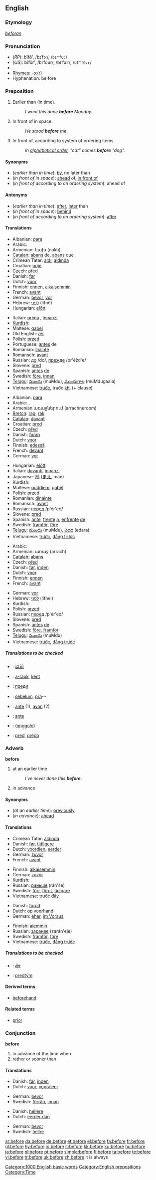 ==English==

{{rank|these|two|us|90|before|see|over|know}}

===Etymology===
{{OE.}} ''[[beforan]]''

===Pronunciation===
*(''RP''): bĭfô', /bɪˈfɔː/, /<tt>bI"fO:</tt>/
*(''US''): bĭfôr', /biˈfoʊr/, /bɪˈfɔːr/, /<tt>bI"fO:r</tt>/
*{{audio|en-us-before.ogg|Audio (US)}}
*[[rhymes:English:-ɔː(r)|Rhymes: -ɔː(r)]]
*Hyphenation: be&middot;fore

===Preposition===
{{en-prep}}

# Earlier than (in time).
#:''I want this done '''before''' Monday''.
# In front of in space.
#:''He stood '''before''' me''.
# In front of, according to system of ordering items.
#:''In [[alphabetical order]], "cat" comes '''before''' "dog".''

====Synonyms====
*(''earlier than in time''): [[by]], no later than
*(''in front of in space''): [[ahead]] of, [[in front of]]
*(''in front of according to an ordering system''): ahead of

====Antonyms====
*(''earlier than in time''): [[after]], [[later]] than
*(''in front of in space''): [[behind]]
*(''in front of according to an ordering system''): [[after]]

====Translations====
{{trans-top|earlier than in time}}
*Albanian: [[para]]
*Arabic: {{ARchar|[[قبل]]}}
*Armenian: նախ (nakh)
*[[Catalan]]: [[abans]] de, [[abans]] que
*Crimean Tatar: [[aldı]], [[aldında]]
*Croatian: [[prije]]
*Czech: [[před]]
*Danish: [[før]]
*Dutch: [[voor]]
*Finnish: [[ennen]], [[aikaisemmin]]
*French: [[avant]]
*German: [[bevor]], [[vor]]
*Hebrew: [[לפני]] (lifnê)
*Hungarian: [[előtt]]
{{trans-mid}}
*Italian: [[prima]] , [[innanzi]]
*[[Kurdish]]: {{t|ku|berî}}
*Maltese: [[qabel]]
*Old English: [[ær|ǣr]]
*Polish: [[przed]]
*Portuguese: [[antes]] de
*Romanian: [[înainte]]
*Romansch: [[avant]]
*Russian: [[до]] /do/, [[прежде]] /pr'éžd'e/
*Slovene: [[pred]]
*Spanish: [[antes]] [[de]]
*Swedish: [[före]], [[innan]]
*[[Telugu]]: [[ముందు]] (muMdu), [[ముందుగాల]] (muMdugaala)
*Vietnamese: [[trước]], trước [[khi]] (+ clause)
{{trans-bottom}}

{{trans-top|in front of in space}}
*Albanian: [[para]]
*Arabic: {{ARchar|[[قبل]]}}, {{ARchar|[[أمام]]}}
*Armenian առաջներում (arrachneroom)
*[[Breton]]: [[rag]], [[rak]]
*[[Catalan]]: [[davant]]
*Croatian: [[pred]]
*Czech: [[před]]
*Danish: [[foran]]
*Dutch: [[voor]]
*Finnish: [[edessä]]
*French: [[devant]]
*German: [[vor]]
{{trans-mid}}
*Hungarian: [[előtt]]
*Italian: [[davanti]], [[innanzi]]
*Japanese: [[前]] ([[まえ]], mae)
*Kurdish: {{KUchar|[[پێش]]}}
*Maltese: [[quddiem]], [[qabel]]
*Polish: [[przed]]
*Romanian: [[dinainte]]
*Romansch: [[avant]]
*Russian: [[перед]] /p'ér'ed/
*Slovene: [[pred]]
*Spanish: [[ante]], [[frente]] [[a]], [[enfrente]] [[de]]
*Swedish: [[framför]], [[före]]
*[[Telugu]]: [[ముందు]] (muMdu), [[ఎదర]] (edara)
*Vietnamese: [[trước]], [[đằng trước]]
{{trans-bottom}}

{{trans-top|in front of according to an ordering system}}
*Arabic: {{ARchar|[[قبل]]}}
*Armenian: առաջ (arrach)
*[[Catalan]]: [[abans]]
*Czech: [[před]]
*Danish: [[før]], [[inden]]
*Dutch: [[voor]]
*Finnish: [[ennen]]
*French: [[avant]]
{{trans-mid}}
*German: [[vor]]
*Hebrew: [[לפני]] (lifnei)
*Kurdish: {{KUchar|[[پێش]]}}
*Polish: [[przed]]
*Russian: [[перед]] /p'ér'ed/
*Slovene: [[pred]]
*Spanish: [[antes]] [[de]]
*Swedish: [[före]], [[framför]]
*[[Telugu]]: [[ముందు]] (muMdu)
*Vietnamese: [[trước]], [[đằng trước]]
{{trans-bottom}}

=====Translations to be checked=====
<!--Remove this section once all of the translations below have been moved into the tables above.-->
{{checktrans}}

*{{ttbc|Chinese}}: [[以前]]
*{{ttbc|Breton}}: [[a-raok]], [[kent]]
*{{ttbc|Bulgarian}}: [[преди]]
*{{ttbc|Indonesian}}: [[belum|sebelum]], [[pra]]～
*{{ttbc|Ido}}: [[ante]] (1), [[avan]] (2)
*{{ttbc|Interlingua}}: [[ante]]
*{{ttbc|Manchu}}: ([[onggolo]])
*{{ttbc|Slovak}}: [[pred#Slovak|pred]], [[predo#Slovak|predo]]

===Adverb===
'''before'''

# at an earlier time
#:''I've never done this '''before'''''.
# in advance

====Synonyms====
*(''at an earlier time''): [[previously]]
*(''in advance''): [[ahead]]

====Translations====
{{trans-top|at an earlier time}}
*Crimean Tatar: [[aldında]]
*Danish: [[før]], [[tidligere]]
*Dutch: [[voordien]], [[eerder]]
*German: [[zuvor]]
*French: [[avant]]
{{trans-mid}}
*Finnish: [[aikaisemmin]]
*German: [[zuvor]]
*Kurdish: {{KUchar|[[له‌مه‌وپێش]]}}
*Russian: [[раньше]] (rán'še)
*Swedish: [[förr]], [[förut]], [[tidigare]]
*Vietnamese: [[trước đây]]
{{trans-bottom}}

{{trans-top|in advance}}
*Danish: [[forud]]
*Dutch: [[op voorhand]]
*German: [[eher]], [[im Voraus]]
{{trans-mid}}
*Finnish: [[aiemmin]]
*Russian: [[заранее]] (zarán'eje)
*Swedish: [[framför]], [[före]]
*Vietnamese: [[trước]], [[đằng trước]]
{{trans-bottom}}

=====Translations to be checked=====
{{checktrans}}
*{{ttbc|Old English}}: [[ær|ǣr]]
*{{ttbc|Slovak}}: [[predtým]]

====Derived terms====
*[[beforehand]]

====Related terms====
*[[prior]]

===Conjunction===
'''before'''

# in advance of the time when
# rather or sooner than

====Translations====
{{trans-top|in advance of the time when}}
*Danish: [[før]], [[inden]]
*Dutch: [[voor]], [[vooraleer]]
{{trans-mid}}
*German: [[bevor]]
*Swedish: [[förrän]], [[innan]]
{{trans-bottom}}

{{trans-top|rather or sooner than}}
*Danish: [[hellere]]
*Dutch: [[eerder dan]]
{{trans-mid}}
*German: [[bevor]]
*Swedish: [[hellre]]
{{trans-bottom}}

[[Category:1000 English basic words]]
[[Category:English prepositions]]
[[Category:Time]]

[[ar:before]]
[[da:before]]
[[de:before]]
[[et:before]]
[[el:before]]
[[fa:before]]
[[fr:before]]
[[gl:before]]
[[hy:before]]
[[io:before]]
[[it:before]]
[[kk:before]]
[[ku:before]]
[[hu:before]]
[[ja:before]]
[[pl:before]]
[[pt:before]]
[[simple:before]]
[[fi:before]]
[[ta:before]]
[[te:before]]
[[vi:before]]
[[tr:before]]
[[uk:before]]
[[zh:before]]
it is always